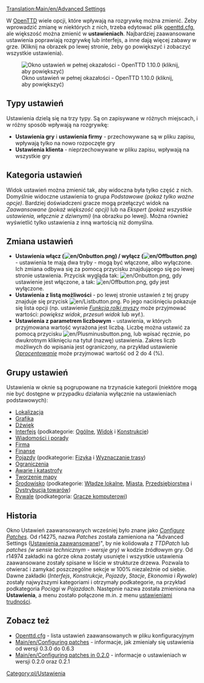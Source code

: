 [[Translation:Main/en/Advanced Settings]]

{{pl/Spis treści}}

W [[Main/pl/OpenTTD|OpenTTD]] wiele opcji, które wpływają na rozgrywkę można zmienić. Żeby wprowadzić zmianę w niektórych z nich, trzeba edytować plik [[Main/en/Openttd.cfg|openttd.cfg]], ale większość można zmienić w '''ustawieniach'''. Najbardziej zaawansowane ustawienia poprawiają rozgrywkę lub interfejs, a inne dają więcej zabawy w grze. (Kliknij na obrazek po lewej stronie, żeby go powiększyć i zobaczyć wszystkie ustawienia).

[[File:en/Ustawienia.jpeg|thumb|left|Okno ustawień w pełnej okazałości - OpenTTD 1.10.0 (kliknij, aby powiększyć)]]

==Typy ustawień==

Ustawienia dzielą się na trzy typy. Są on zapisywane w różnych  miejscach, i w różny sposób wpływają na rozgrywkę:

*'''Ustawienia gry''' i '''ustawienia firmy''' - przechowywane są w pliku zapisu, wpływają tylko na nowo rozpoczęte gry
*'''Ustawienia klienta''' - nieprzechowywane w pliku zapisu, wpływają na wszystkie gry

==Kategoria ustawień==

Widok ustawień można zmienić tak, aby widoczna była tylko część z nich. Domyślnie widoczne ustawienia to grupa ''Podstawowe (pokaż tylko ważne opcje)''. Bardziej doświadczeni gracze mogą przełączyć widok na ''Zaawansowane (pokaż większość opcji)'' lub na ''Ekspert (pokaż wszystkie ustawienia, włącznie z dziwnymi)'' (na obrazku po lewej). Można również wyświetlić tylko ustawienia z inną wartością niż domyślna.

==Zmiana ustawień==

* '''Ustawienia włącz ([[File:en/Onbutton.png]]) / wyłącz ([[File:en/Offbutton.png]])''' - ustawienia te mają dwa tryby - mogą być włączone, albo wyłączone. Ich zmiana odbywa się za pomocą przycisku znajdującego się po lewej stronie ustawienia. Przycisk wygląda tak: [[File:en/Onbutton.png]], gdy ustawienie jest włączone, a tak: [[File:en/Offbutton.png]], gdy jest wyłączone.
* '''Ustawienia z listą możliwości''' - po lewej stronie ustawień z tej grupy znajduje się przycisk [[File:en/Listbutton.png]]. Po jego naciśnięciu pokazuje się lista opcji (np. ustawienie [[Main/en/Ustawienia/Interfejs/Pl#Widok#Funkcja rolki myszy|''Funkcja rolki myszy'']] może przyjmować wartości: ''powiększ widok'', ''przesuń widok'' lub ''wył.'').
* '''Ustawienia z parametrem liczbowym''' - ustawienia, w których przyjmowana wartość wyrażona jest liczbą. Liczbę można ustawić za pomocą przycisku [[File:en/Plusminusbutton.png]], lub wpisać ręcznie, po dwukrotnym kliknięciu na tytuł (nazwę) ustawienia. Zakres liczb możliwych do wpisania jest ograniczony, na przykład ustawienie [[Main/en/Ustawienia/Finanse/Pl#Oprocentowanie|''Oprocentowanie'']] może przyjmować wartość od 2 do 4 (%).

==Grupy ustawień==

Ustawienia w oknie są pogrupowane na trzynaście kategorii (niektóre mogą nie być dostępne w przypadku działania wyłącznie na ustawieniach podstawowych):
* [[Main/pl/Ustawienia/Lokalizacja|Lokalizacja]]
* [[Main/pl/Ustawienia/Grafika|Grafika]]
* [[Main/pl/Ustawienia/Dźwięk|Dźwięk]]
* [[Main/pl/Ustawienia/Interfejs|Interfejs]] (podkategorie: [[Main/en/Ustawienia/Interfejs/Pl#Ogólne|Ogólne]], [[Main/en/Ustawienia/Interfejs/Pl#Widok|Widok]] i [[Main/en/Ustawienia/Interfejs/Pl#Konstrukcje|Konstrukcje]])
* [[Main/pl/Ustawienia/Wiadomości i porady|Wiadomości i porady]]
* [[Main/pl/Ustawienia/Firma|Firma]]
* [[Main/pl/Ustawienia/Finanse|Finanse]]
* [[Main/pl/Ustawienia/Pojazdy|Pojazdy]] (podkategorie: [[Main/en/Ustawienia/Pojazdy/Pl#Fizyka|Fizyka]] i [[Main/en/Ustawienia/Pojazdy/Pl#Wyznaczanie trasy|Wyznaczanie trasy]])
* [[Main/pl/Ustawienia/Ograniczenia|Ograniczenia]]
* [[Main/pl/Ustawienia/Awarie i katastrofy|Awarie i katastrofy]]
* [[Main/pl/Ustawienia/Tworzenie mapy|Tworzenie mapy]]
* [[Main/pl/Ustawienia/Środowisko|Środowisko]] (podkategorie: [[Main/en/Ustawienia/Środowisko/Pl#Władze lokalne|Władze lokalne]], [[Main/en/Ustawienia/Środowisko/Pl#Miasta|Miasta]], [[Main/en/Ustawienia/Środowisko/Pl#Przedsiębiorstwa|Przedsiębiorstwa]] i [[Main/en/Ustawienia/Środowisko/Pl#Dystrybucja towarów|Dystrybucja towarów]])
* [[Main/pl/Ustawienia/Rywale|Rywale]] (podkategoria: [[Main/en/Ustawienia/Rywale/Pl#Gracze komputerowi|Gracze komputerowi]])

{{en/-}}
==Historia==

Okno Ustawień zaawansowanych wcześniej było znane jako ''[[Main/en/Configuring patches|Configure Patches]]''. Od r14275, nazwa ''Patches'' została zamieniona na "Advanced Settings ([[Main/pl/Zaawansowane ustawienia|Ustawienia zaawansowane]])", by nie kolidowała z ''TTDPatch'' lub ''patches (w sensie technicznym - wersje gry)'' w kodzie źródłowym gry. Od r14974 zakładki na górze okna zostały usunięte i wszystkie ustawienia zaawansowane zostały spisane w liście w strukturze drzewa. Pozwala to otwierać i zamykać poszczególne sekcje w 100% niezależnie od siebie. Dawne zakładki (''Interfejs'', ''Konstrukcje'', ''Pojazdy'', ''Stacje'', ''Ekonomia'' i ''Rywale'') zostały najwyższymi kategoriami i otrzymały podkategorie, na przykład podkategoria ''Pociągi'' w ''Pojazdach''. Następnie nazwa została zmieniona na '''Ustawienia''', a menu zostało połączone m.in. z menu [[Main/pl/Trudność|ustawieniami trudności]].

==Zobacz też==
*[[Main/pl/Openttd.cfg|Openttd.cfg]] - lista ustawień zaawansowanych w pliku konfiguracyjnym
*[[Main/en/Configuring patches]] - informacje, jak zmieniały się ustawienia od wersji 0.3.0 do 0.6.3
*[[Main/en/Configuring patches in 0.2.0]] - informacje o ustawieniach w wersji 0.2.0 oraz 0.2.1

[[Category:pl/Ustawienia]]